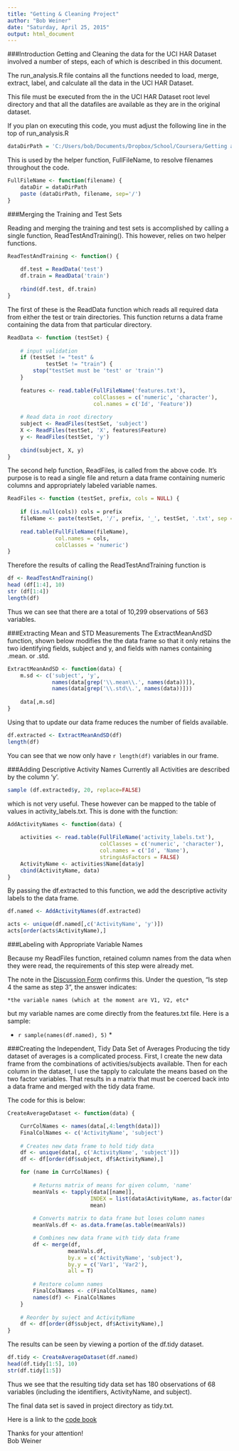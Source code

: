 ```yaml
---
title: "Getting & Cleaning Project"
author: "Bob Weiner"
date: "Saturday, April 25, 2015"
output: html_document
---
```


###Introduction
Getting and Cleaning the data for the UCI HAR Dataset involved a number of steps, each of which is described in this document.

The run_analysis.R file contains all the functions needed to load, merge, extract, label, and calculate all the data in the UCI HAR Dataset.

This file must be executed from the in the UCI HAR Dataset root level directory and that all the datafiles are available as they are in the original dataset.

If you plan on executing this code, you must adjust the following line in the top of run_analysis.R

```r
dataDirPath = 'C:/Users/bob/Documents/Dropbox/School/Coursera/Getting and Cleaning Data/Project/UCI HAR Dataset'
```

This is used by the helper function, FullFileName, to resolve filenames throughout the code.

```r
FullFileName <- function(filename) {
    dataDir = dataDirPath
    paste (dataDirPath, filename, sep='/')
}

```

###Merging the Training and Test Sets

Reading and merging the training and test sets is accomplished by calling a single function, ReadTestAndTraining().  This however, relies on two helper functions.

```r
ReadTestAndTraining <- function() {
  
    df.test = ReadData('test')
    df.train = ReadData('train')
    
    rbind(df.test, df.train)
}
```

The first of these is the ReadData function which reads all required data from either the test or train directories.  This function returns a data frame containing the data from that particular directory.


```r
ReadData <- function (testSet) {
    
    # input validation
    if (testSet != "test" & 
            testSet != "train") {
        stop("testSet must be 'test' or 'train'")
    }
    
    features <- read.table(FullFileName('features.txt'),
                           colClasses = c('numeric', 'character'),
                           col.names = c('Id', 'Feature'))
    
    # Read data in root directory
    subject <- ReadFiles(testSet, 'subject')
    X <- ReadFiles(testSet, 'X', features$Feature)
    y <- ReadFiles(testSet, 'y')
    
    cbind(subject, X, y)
}
```


The second help function, ReadFiles, is called from the above code.  It's purpose is to read a single file and return a data frame containing numeric columns and appropriately labeled variable names.


```r
ReadFiles <- function (testSet, prefix, cols = NULL) {
    
    if (is.null(cols)) cols = prefix
    fileName <- paste(testSet, '/', prefix, '_', testSet, '.txt', sep = '')
    
    read.table(FullFileName(fileName),
               col.names = cols,
               colClasses = 'numeric')
}

```

Therefore the results of calling the ReadTestAndTraining function is 

```r

df <- ReadTestAndTraining()
head (df[1:4], 10)
str (df[1:4])
length(df)

```

Thus we can see that there are a total of 10,299 observations of 563 variables.

###Extracting Mean and STD Measurements
The ExtractMeanAndSD function, shown below modifies the the data frame so that it only retains the two identifying fields, subject and y, and fields with names containing .mean. or .std. 

```r
ExtractMeanAndSD <- function(data) {
    m.sd <- c('subject', 'y',
              names(data[grep('\\.mean\\.', names(data))]),
              names(data[grep('\\.std\\.', names(data))]))
    
    data[,m.sd]
}
```


Using that to update our data frame reduces the number of fields available. 

```r
df.extracted <- ExtractMeanAndSD(df) 
length(df)
```

You can see that we now only have `r length(df)` variables in our frame.  

###Adding Descriptive Activity Names
Currently all Activities are described by the column 'y'.  

```r
sample (df.extracted$y, 20, replace=FALSE)
```

which is not very useful.  These however can be mapped to the table of values in activity_labels.txt.  This is done with the function:

```r
AddActivityNames <- function(data) {
    
    activities <- read.table(FullFileName('activity_labels.txt'), 
                             colClasses = c('numeric', 'character'),
                             col.names = c('Id', 'Name'),
                             stringsAsFactors = FALSE)
    ActivityName <- activities$Name[data$y]
    cbind(ActivityName, data)
}
```

By passing the df.extracted to this function, we add the descriptive activity labels to the data frame.


```r
df.named <- AddActivityNames(df.extracted)

acts <- unique(df.named[,c('ActivityName', 'y')])
acts[order(acts$ActivityName),]

```


###Labeling with Appropriate Variable Names

Because my ReadFiles function, retained column names from the data when they were read, the requirements of this step were already met.

The note in the [Discussion Form](https://class.coursera.org/getdata-013/forum/thread?thread_id=30) confirms this. Under the question, "Is step 4 the same as step 3", the answer indicates:
    
    *the variable names (which at the moment are V1, V2, etc*  
    

but my variable names are come directly from the features.txt file. Here is a sample:  

* `r sample(names(df.named), 5)` *


###Creating the Independent, Tidy Data Set of Averages
Producing the tidy dataset of averages is a complicated process. First, I create the new data frame from the combinations of activities/subjects available.  Then for each column in the dataset, I use the tapply to calculate the means based on the two factor variables. That results in a matrix that must be coerced back into a data frame and merged with the tidy data frame.

The code for this is below:

```r
CreateAverageDataset <- function(data) {

    CurrColNames <- names(data[,4:length(data)])
    FinalColNames <- c('ActivityName', 'subject')
    
    # Creates new data frame to hold tidy data
    df <- unique(data[, c('ActivityName', 'subject')])
    df <- df[order(df$subject, df$ActivityName),]

    for (name in CurrColNames) {
        
        # Returns matrix of means for given column, 'name'
        meanVals <- tapply(data[[name]], 
                          INDEX = list(data$ActivityName, as.factor(data$subject)),
                          mean)  
            
        # Converts matrix to data frame but loses column names
        meanVals.df <- as.data.frame(as.table(meanVals)) 

        # Combines new data frame with tidy data frame
        df <- merge(df, 
                   meanVals.df, 
                   by.x = c('ActivityName', 'subject'), 
                   by.y = c('Var1', 'Var2'), 
                   all = T)
        
        # Restore column names 
        FinalColNames <- c(FinalColNames, name)
        names(df) <- FinalColNames
    }
    
    # Reorder by suject and ActivityName
    df <- df[order(df$subject, df$ActivityName),]
}
```

The results can be seen by viewing a portion of the df.tidy dataset. 


```r

df.tidy <- CreateAverageDataset(df.named)
head(df.tidy[1:5], 10)
str(df.tidy[1:5])

```


Thus we see that the resulting tidy data set has 180 observations of 68 variables (including the identifiers, ActivityName, and subject).

The final data set is saved in project directory as tidy.txt.  

Here is a link to the [code book](http://htmlpreview.github.io/?https://github.com/BobWeinerJr/GettingAndCleaning-Project/blob/master/CodeBook.html)

Thanks for your attention!  
Bob Weiner





